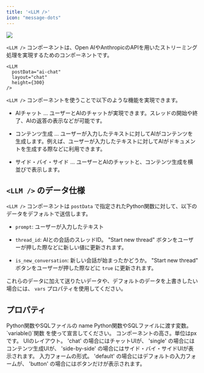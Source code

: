 ```yaml
---
title: '<LLM />'
icon: "message-dots"
---
```


<Frame caption="layout='chat'">
  <img src="/assets/images/pages/llm-component.jpg" />
</Frame>

`<LLM />` コンポーネントは、Open AIやAnthropicのAPIを用いたストリーミング処理を実現するためのコンポーネントです。

```tsx
<LLM
  postData="ai-chat"
  layout="chat"
  height={300}
/>
```

 `<LLM />` コンポーネントを使うことで以下のような機能を実現できます。

- AIチャット ... ユーザーとAIのチャットが実現できます。スレッドの開始や終了、AIの返答の表示などが可能です。

- コンテンツ生成 ... ユーザーが入力したテキストに対してAIがコンテンツを生成します。例えば、ユーザーが入力したテキストに対してAIがドキュメントを生成する際などに利用できます。

- サイド・バイ・サイド ... ユーザーとAIのチャットと、コンテンツ生成を横並びで表示します。

## `<LLM />` のデータ仕様

`<LLM />` コンポーネントは `postData` で指定されたPython関数に対して、以下のデータをデフォルトで送信します。

- `prompt`: ユーザーが入力したテキスト

- `thread_id`: AIとの会話のスレッドID。 "Start new thread" ボタンをユーザーが押した際などに新しい値に更新されます。

- `is_new_conversation`: 新しい会話が始まったかどうか。 "Start new thread" ボタンをユーザーが押した際などに `true` に更新されます。

これらのデータに加えて送りたいデータや、デフォルトのデータを上書きしたい場合には、 `vars` プロパティを使用してください。

## プロパティ

<ParamField path="postData" type="string" required>
  Python関数やSQLファイルの name
</ParamField>

<ParamField path="vars" type="{ [key: string]: Variable }">
  Python関数やSQLファイルに渡す変数。 `variable()`関数 を使って宣言してください。
</ParamField>

<ParamField path="height" type="number">
  コンポーネントの高さ。単位はpxです。
</ParamField>

<ParamField path="layout" type="'chat' | 'single' | 'side-by-side'">
  UIのレイアウト。 'chat' の場合にはチャットUIが、 'single' の場合にはコンテンツ生成UIが、 'side-by-side' の場合にはサイド・バイ・サイドUIが表示されます。
</ParamField>

<ParamField path="inputType" type="'default' | 'button'">
  入力フォームの形式。 'default' の場合にはデフォルトの入力フォームが、 'button' の場合にはボタンだけが表示されます。
</ParamField>

